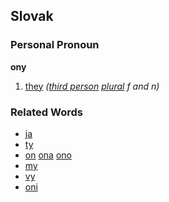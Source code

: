 ==Slovak==
===Personal Pronoun===
'''ony'''
# [[they]] ''([[third person]] [[plural]] f and n)''
===Related Words===
*[[ja]]
*[[ty]]
*[[on]] [[ona]] [[ono]]
*[[my]]
*[[vy]]
*[[oni]]
